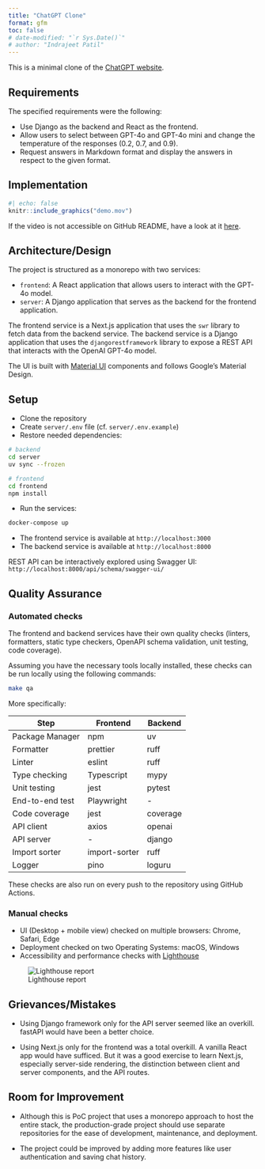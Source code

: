 ```yaml
---
title: "ChatGPT Clone"
format: gfm
toc: false
# date-modified: "`r Sys.Date()`"
# author: "Indrajeet Patil"
---
```


This is a minimal clone of the [ChatGPT website](https://chat.openai.com/).

## Requirements

The specified requirements were the following:

- Use Django as the backend and React as the frontend.
- Allow users to select between GPT-4o and GPT-4o mini and change the
  temperature of the responses (0.2, 0.7, and 0.9).
- Request answers in Markdown format and display the answers in respect to the
  given format.

## Implementation

```r
#| echo: false
knitr::include_graphics("demo.mov")
```

If the video is not accessible on GitHub README, have a look at it [here](https://github.com/IndrajeetPatil/chatgpt-clone/blob/main/demo.mov).

## Architecture/Design

The project is structured as a monorepo with two services:

- `frontend`: A React application that allows users to interact with the GPT-4o
  model.
- `server`: A Django application that serves as the backend for the frontend
  application.

The frontend service is a Next.js application that uses the `swr` library to
fetch data from the backend service. The backend service is a Django application
that uses the `djangorestframework` library to expose a REST API that interacts
with the OpenAI GPT-4o model.

The UI is built with [Material UI](https://mui.com/material-ui/getting-started/)
components and follows Google's Material Design.

## Setup

- Clone the repository
- Create `server/.env` file (cf. `server/.env.example`)
- Restore needed dependencies:

```bash
# backend
cd server
uv sync --frozen

# frontend
cd frontend
npm install
```

- Run the services:

```bash
docker-compose up
```

- The frontend service is available at `http://localhost:3000`
- The backend service is available at `http://localhost:8000`

REST API can be interactively explored using Swagger UI:  
 `http://localhost:8000/api/schema/swagger-ui/`

## Quality Assurance

### Automated checks

The frontend and backend services have their own quality checks (linters,
formatters, static type checkers, OpenAPI schema validation, unit testing, code
coverage).

Assuming you have the necessary tools locally installed, these checks can be run
locally using the following commands:

```bash
make qa
```

More specifically:

| Step            | Frontend      | Backend  |
| --------------- | ------------- | -------- |
| Package Manager | npm           | uv       |
| Formatter       | prettier      | ruff     |
| Linter          | eslint        | ruff     |
| Type checking   | Typescript    | mypy     |
| Unit testing    | jest          | pytest   |
| End-to-end test | Playwright    | -        |
| Code coverage   | jest          | coverage |
| API client      | axios         | openai   |
| API server      | -             | django   |
| Import sorter   | import-sorter | ruff     |
| Logger          | pino          | loguru   |

These checks are also run on every push to the repository using GitHub Actions.

### Manual checks

- UI (Desktop + mobile view) checked on multiple browsers: Chrome, Safari, Edge
- Deployment checked on two Operating Systems: macOS, Windows
- Accessibility and performance checks with [Lighthouse](https://developers.google.com/web/tools/lighthouse)

![Lighthouse report](./lighthouse.png)

## Grievances/Mistakes

- Using Django framework only for the API server seemed like an overkill.
  fastAPI would have been a better choice.

- Using Next.js only for the frontend was a total overkill. A vanilla React app
  would have sufficed. But it was a good exercise to learn Next.js, especially
  server-side rendering, the distinction between client and server components,
  and the API routes.

## Room for Improvement

- Although this is PoC project that uses a monorepo approach to host the entire
  stack, the production-grade project should use separate repositories for the
  ease of development, maintenance, and deployment.

- The project could be improved by adding more features like user authentication
  and saving chat history.
